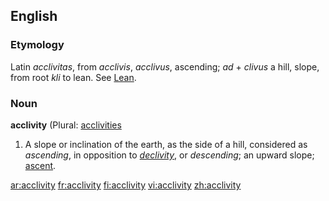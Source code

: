 ==English==
===Etymology===
Latin ''acclivitas'', from ''acclivis'', ''acclivus'', ascending; ''ad'' + ''clivus'' a hill, slope, from root ''kli'' to lean. See [[Lean]].

===Noun===
'''acclivity''' (Plural: [[acclivities]]

#A slope or inclination of the earth, as the side of a hill, considered as ''ascending'', in opposition to ''[[declivity]]'', or ''descending''; an upward slope; [[ascent]].

[[ar:acclivity]]
[[fr:acclivity]]
[[fi:acclivity]]
[[vi:acclivity]]
[[zh:acclivity]]